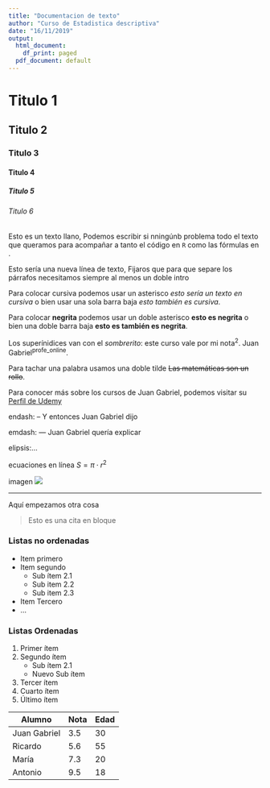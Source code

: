 ```yaml
---
title: "Documentacion de texto"
author: "Curso de Estadistica descriptiva"
date: "16/11/2019"
output:
  html_document:
    df_print: paged
  pdf_document: default
---
```


# Titulo 1

## Titulo 2

### Titulo 3

#### Titulo 4

##### Titulo 5

###### Titulo 6

Esto es un texto llano, Podemos escribir si nningúnb problema todo el texto que queramos para acompañar a tanto el código en `R` como las fórmulas en \LaTeX.

Esto sería una nueva línea de texto, Fijaros que para que separe los párrafos necesitamos siempre al menos un doble intro

Para colocar cursiva podemos usar un asterisco *esto sería un texto en cursiva* o bien usar una sola barra baja _esto también es cursiva_.

Para colocar **negrita** podemos usar un doble asterisco **esto es negrita** o bien una doble barra baja __esto es también es negrita__.

Los superínidices van con el *sombrerito*: este curso vale por mi nota^2^.
Juan Gabriel^profe_online^.

Para tachar una palabra usamos una doble tilde ~~Las matemáticas son un rollo~~.

Para conocer más sobre los cursos de Juan Gabriel, podemos visitar su [Perfil de Udemy](https://www.udemy.com/user/juangabriel2/)

endash: -- Y entonces Juan Gabriel dijo

emdash: --- Juan Gabriel quería explicar

elipsis:...

ecuaciones en línea $S=\pi\cdot r^2$

imagen ![](../../teoria/Imgs/logo.png)

***

Aquí empezamos otra cosa

> Esto es una cita en bloque

### Listas no ordenadas
* Item primero
* Item segundo
    + Sub ítem 2.1
    + Sub item 2.2
    + Sub item 2.3
* Item Tercero
* ...


### Listas Ordenadas
1. Primer ítem
2. Segundo ítem
    + Sub ítem 2.1
    + Nuevo Sub ítem
3. Tercer ítem
1. Cuarto ítem
1. Último ítem


Alumno       | Nota | Edad
-------------|------|------
Juan Gabriel | 3.5  | 30  
Ricardo      | 5.6  | 55
María        | 7.3  | 20
Antonio      | 9.5  | 18









